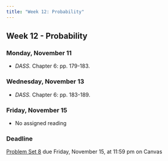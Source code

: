 ```yaml
---
title: "Week 12: Probability"
---
```


::: {.content-visible when-format="pdf"}

## Week 12 - Probability

:::

[//]: <> (Need to write intro)



### Monday, November 11

- *DASS.* Chapter 6: pp. 179-183.



### Wednesday, November 13

- *DASS.* Chapter 6: pp. 183-189.



### Friday, November 15

- No assigned reading

:::{.callout-important}

### Deadline

[Problem Set 8](/assignment/pset8.qmd) due Friday, November 15, at 11:59 pm on Canvas

:::




 
